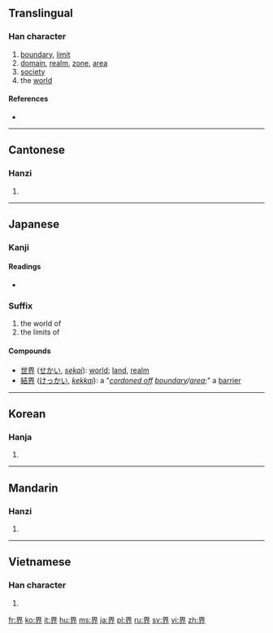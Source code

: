 {{also|畍}}<!-- may be replaced by zh-forms -->
==Translingual==

===Han character===
{{Han char|rn=102|rad=田|as=04|sn=9|four=4612<sub>8</sub>|canj=田人中中 (WOLL)|ids=⿱[[田]][[介]]}}

# [[boundary]], [[limit]]
# [[domain]], [[realm]], [[zone]], [[area]]
# [[society]]
# the [[world]]

====References====
* {{Han ref|kx=0760.180|dkj=21775|dj=1170.110|hdz=42534.020|uh=754C|ud=30028|bh=ACC9|bd=44233}}

----

==Cantonese==

===Hanzi===
{{yue-hanzi|jyut=|y=gaai3}}

# {{defn|lang=yue|sort=田04}}

----

==Japanese==

===Kanji===
{{ja-kanji|grade=3|rs=田04}}

====Readings====
* {{ja-readings|on=[[かい]] (kai)|kun=[[さかい]] (sakai)}}

===Suffix===
{{ja-pos|k|suffix|hira=かい|rom=-kai}}

# the world of
# the limits of

====Compounds====
* [[世界]] ([[せかい]], ''[[sekai]]''): [[world]]; [[land]], [[realm]]
* [[結界]] ([[けっかい]], ''[[kekkai]]''): a "''[[cordon off|cordoned off]] [[boundary]]/[[area]]'';" a [[barrier]]

----

==Korean==

===Hanja===
{{ko-hanja|hangeul=계|eumhun=|rv=gye|mr=kye|y=kyey}}

# {{defn|lang=ko|sort=田04}}

----

==Mandarin==

===Hanzi===
{{cmn-hanzi|pin=[[jiè]] ([[jie4]])|wg=chieh<sup>4</sup>}}

# {{defn|lang=cmn|sort=田04}}

----

==Vietnamese==

===Han character===
{{vi-hantu|[[giới]]|rs=田04}}

# {{defn|lang=vi|sort=田04}}

[[fr:界]]
[[ko:界]]
[[it:界]]
[[hu:界]]
[[ms:界]]
[[ja:界]]
[[pl:界]]
[[ru:界]]
[[sv:界]]
[[vi:界]]
[[zh:界]]